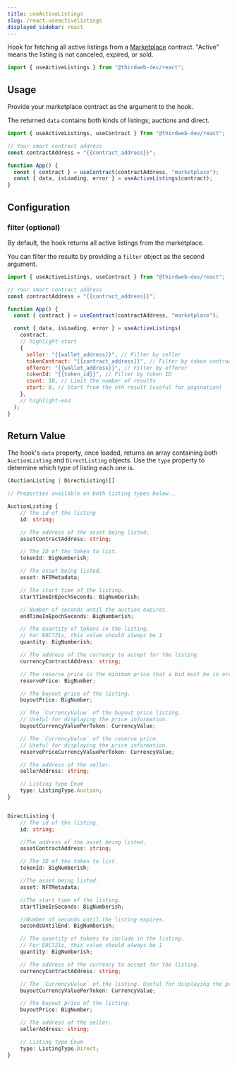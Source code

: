 ```yaml
---
title: useActiveListings
slug: /react.useactivelistings
displayed_sidebar: react
---
```



Hook for fetching all active listings from a [Marketplace](https://thirdweb.com/thirdweb.eth/Marketplace)
contract.
"Active" means the listing is not canceled, expired, or sold.

```jsx
import { useActiveListings } from "@thirdweb-dev/react";
```

## Usage

Provide your marketplace contract as the argument to the hook.

The returned `data` contains both kinds of listings; auctions and direct.

```jsx
import { useActiveListings, useContract } from "@thirdweb-dev/react";

// Your smart contract address
const contractAddress = "{{contract_address}}";

function App() {
  const { contract } = useContract(contractAddress, "marketplace");
  const { data, isLoading, error } = useActiveListings(contract);
}
```

## Configuration

### filter (optional)

By default, the hook returns all active listings from the marketplace.

You can filter the results by providing a `filter` object as the second argument.

```jsx
import { useActiveListings, useContract } from "@thirdweb-dev/react";

// Your smart contract address
const contractAddress = "{{contract_address}}";

function App() {
  const { contract } = useContract(contractAddress, "marketplace");

  const { data, isLoading, error } = useActiveListings(
    contract,
    // highlight-start
    {
      seller: "{{wallet_address}}", // Filter by seller
      tokenContract: "{{contract_address}}", // Filter by token contract
      offeror: "{{wallet_address}}", // Filter by offeror
      tokenId: "{{token_id}}", // Filter by token ID
      count: 10, // Limit the number of results
      start: 0, // Start from the nth result (useful for pagination)
    },
    // highlight-end
  );
}
```

## Return Value

The hook's `data` property, once loaded, returns an array containing both
`AuctionListing` and `DirectListing` objects.
Use the `type` property to determine which type of listing each one is.

```ts
(AuctionListing | DirectListing)[]

// Properties available on both listing types below...

AuctionListing {
    // The id of the listing
    id: string;

    // The address of the asset being listed.
    assetContractAddress: string;

    // The ID of the token to list.
    tokenId: BigNumberish;

    // The asset being listed.
    asset: NFTMetadata;

    // The start time of the listing.
    startTimeInEpochSeconds: BigNumberish;

    // Number of seconds until the auction expires.
    endTimeInEpochSeconds: BigNumberish;

    // The quantity of tokens in the listing.
    // For ERC721s, this value should always be 1
    quantity: BigNumberish;

    // The address of the currency to accept for the listing.
    currencyContractAddress: string;

    // The reserve price is the minimum price that a bid must be in order to be accepted.
    reservePrice: BigNumber;

    // The buyout price of the listing.
    buyoutPrice: BigNumber;

    // The `CurrencyValue` of the buyout price listing.
    // Useful for displaying the price information.
    buyoutCurrencyValuePerToken: CurrencyValue;

    // The `CurrencyValue` of the reserve price.
    // Useful for displaying the price information.
    reservePriceCurrencyValuePerToken: CurrencyValue;

    // The address of the seller.
    sellerAddress: string;

    // Listing type Enum
    type: ListingType.Auction;
}


DirectListing {
    // The id of the listing.
    id: string;

    //The address of the asset being listed.
    assetContractAddress: string;

    // The ID of the token to list.
    tokenId: BigNumberish;

    //The asset being listed.
    asset: NFTMetadata;

    //The start time of the listing.
    startTimeInSeconds: BigNumberish;

    //Number of seconds until the listing expires.
    secondsUntilEnd: BigNumberish;

    // The quantity of tokens to include in the listing.
    // For ERC721s, this value should always be 1
    quantity: BigNumberish;

    // The address of the currency to accept for the listing.
    currencyContractAddress: string;

    // The `CurrencyValue` of the listing. Useful for displaying the price information.
    buyoutCurrencyValuePerToken: CurrencyValue;

    // The buyout price of the listing.
    buyoutPrice: BigNumber;

    // The address of the seller.
    sellerAddress: string;

    // Listing type Enum
    type: ListingType.Direct;
}
```

